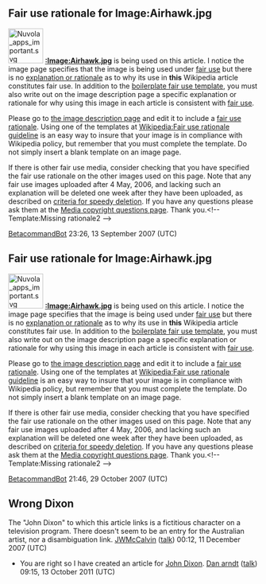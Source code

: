 <article id="13254682" title=Talk:Air Hawk and the Flying Doctors>
	<talkpage id="13254682" title="Talk:Air Hawk and the Flying Doctors">
{{comicsproj|Strips-work-group=yes|class=start|importance=low}}

==Fair use rationale for Image:Airhawk.jpg==
[[Image:Nuvola apps important.svg|70px|left]]
'''[[:Image:Airhawk.jpg]]''' is being used on this article. I notice the image page specifies that the image is being used under [[Wikipedia:Fair use|fair use]] but there is no [[Wikipedia:Fair use rationale guideline|explanation or rationale]] as to why its use in '''this''' Wikipedia article constitutes fair use. In addition to the [[Wikipedia:Image copyright tags/Fair use|boilerplate fair use template]], you must also write out on the image description page a specific explanation or rationale for why using this image in each article is consistent with [[WP:FU|fair use]].

Please go to [[:Image:Airhawk.jpg|the image description page]] and edit it to include a [[Wikipedia:Fair use rationale guideline |fair use rationale]]. Using one of the templates at [[Wikipedia:Fair use rationale guideline]] is an easy way to insure that your image is in compliance with Wikipedia policy, but remember that you must complete the template. Do not simply insert a blank template on an image page.

If there is  other fair use media, consider checking that you have specified the fair use rationale on the other images used on this page.  Note that any fair use images uploaded after 4 May, 2006, and lacking such an explanation will be deleted one week after they have been uploaded, as described on [[Wikipedia:Criteria for speedy deletion#Images.2FMedia|criteria for speedy deletion]]. If you have any questions please ask them at the [[Wikipedia:Media copyright questions|Media copyright questions page]]. Thank you.&lt;!-- Template:Missing rationale2 --&gt;

[[User:BetacommandBot|BetacommandBot]] 23:26, 13 September 2007 (UTC)
==Fair use rationale for Image:Airhawk.jpg==
[[Image:Nuvola apps important.svg|70px|left]]
'''[[:Image:Airhawk.jpg]]''' is being used on this article. I notice the image page specifies that the image is being used under [[Wikipedia:Fair use|fair use]] but there is no [[Wikipedia:Fair use rationale guideline|explanation or rationale]] as to why its use in '''this''' Wikipedia article constitutes fair use. In addition to the [[Wikipedia:Image copyright tags/Fair use|boilerplate fair use template]], you must also write out on the image description page a specific explanation or rationale for why using this image in each article is consistent with [[WP:FU|fair use]].

Please go to [[:Image:Airhawk.jpg|the image description page]] and edit it to include a [[Wikipedia:Fair use rationale guideline |fair use rationale]]. Using one of the templates at [[Wikipedia:Fair use rationale guideline]] is an easy way to insure that your image is in compliance with Wikipedia policy, but remember that you must complete the template. Do not simply insert a blank template on an image page.

If there is  other fair use media, consider checking that you have specified the fair use rationale on the other images used on this page.  Note that any fair use images uploaded after 4 May, 2006, and lacking such an explanation will be deleted one week after they have been uploaded, as described on [[Wikipedia:Criteria for speedy deletion#Images.2FMedia|criteria for speedy deletion]]. If you have any questions please ask them at the [[Wikipedia:Media copyright questions|Media copyright questions page]]. Thank you.&lt;!-- Template:Missing rationale2 --&gt;

[[User:BetacommandBot|BetacommandBot]] 21:46, 29 October 2007 (UTC)

==Wrong Dixon==
The &quot;John Dixon&quot; to which this article links is a fictitious character on a television program. There doesn't seem to be an entry for the Australian artist, nor a disambiguation link.
[[User:JWMcCalvin|JWMcCalvin]] ([[User talk:JWMcCalvin|talk]]) 00:12, 11 December 2007 (UTC)
* You are right so I have created an article for [[John Dixon (cartoonist)|John Dixon]]. [[User:Dan arndt|Dan arndt]] ([[User talk:Dan arndt|talk]]) 09:15, 13 October 2011 (UTC)
	</talkpage>
</article>